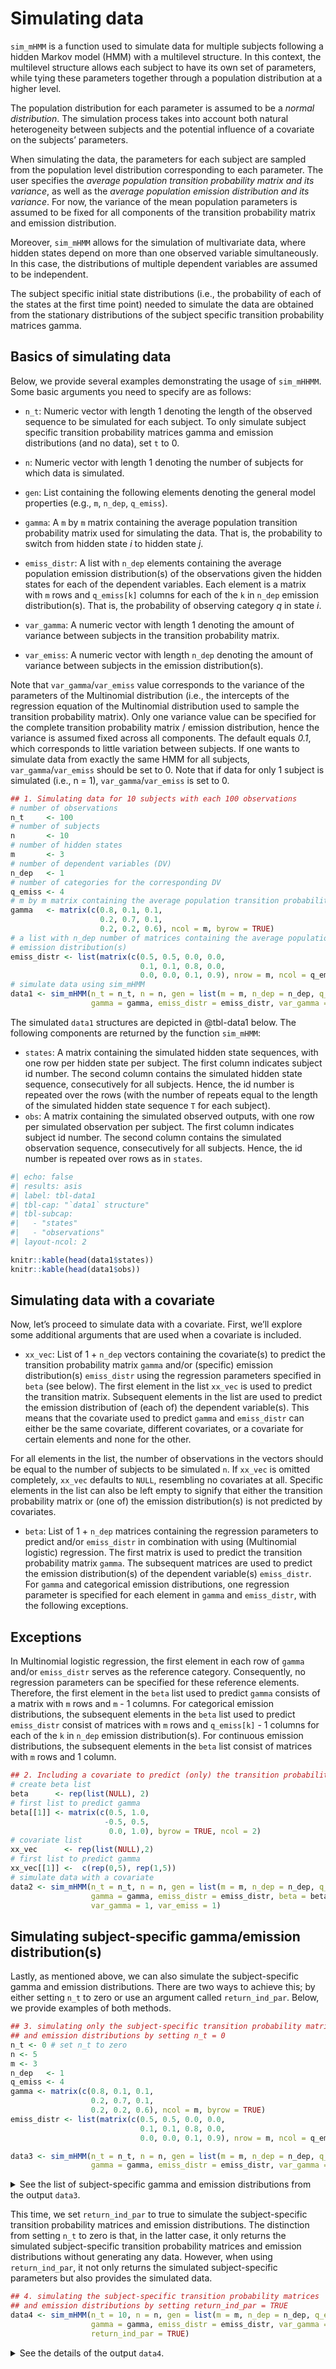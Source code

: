 # Simulating data {#sec-sim}

`sim_mHMM` is a function used to simulate data for multiple subjects following a hidden Markov model (HMM) with a multilevel structure. In this context, the multilevel structure allows each subject to have its own set of parameters, while tying these parameters together through a population distribution at a higher level.

The population distribution for each parameter is assumed to be a *normal distribution*. The simulation process takes into account both natural heterogeneity between subjects and the potential influence of a covariate on the subjects' parameters.

When simulating the data, the parameters for each subject are sampled from the population level distribution corresponding to each parameter. The user specifies the *average population transition probability matrix and its variance*, as well as the *average population emission distribution and its variance*. For now, the variance of the mean population parameters is assumed to be fixed for all components of the transition probability matrix and emission distribution.

Moreover, `sim_mHMM` allows for the simulation of multivariate data, where hidden states depend on more than one observed variable simultaneously. In this case, the distributions of multiple dependent variables are assumed to be independent.

::: {.callout-note}
The subject specific initial state distributions (i.e., the
probability of each of the states at the first time point) needed to simulate
the data are obtained from the stationary distributions of the subject
specific transition probability matrices gamma.
:::

## Basics of simulating data 

Below, we provide several examples demonstrating the usage of `sim_mHHMM`.
Some basic arguments you need to specify are as follows:

- `n_t`: Numeric vector with length 1 denoting the length of the observed
sequence to be simulated for each subject. To only simulate subject
specific transition probability matrices gamma and emission distributions
(and no data), set `t` to 0.

- `n`: Numeric vector with length 1 denoting the number of subjects for
which data is simulated.
- `gen`: List containing the following elements denoting the general model properties (e.g., `m`, `n_dep`, `q_emiss`).

- `gamma`: A `m` by `m` matrix containing the average population transition probability matrix used for simulating the data. That is, the probability to switch from hidden state $i$ to hidden state $j$.

- `emiss_distr`:  A list with `n_dep` elements containing the average
population emission distribution(s) of the observations given the hidden
states for each of the dependent variables. Each element is a matrix with
`m` rows and `q_emiss[k]` columns for each of the `k` in
`n_dep` emission distribution(s). That is, the probability of
observing category $q$ in state $i$.

- `var_gamma`: A numeric vector with length 1 denoting the amount of variance between 
 subjects in the transition probability matrix. 
   
- `var_emiss`: A numeric vector with length `n_dep` denoting the amount of variance between subjects in the emission distribution(s).

::: {.callout-note}
Note that `var_gamma`/`var_emiss` value corresponds to the variance of the parameters of the Multinomial distribution (i.e., the intercepts of the regression equation of the Multinomial distribution used to sample the transition probability matrix). 
Only one variance value can be specified for the complete transition probability matrix / emission distribution, hence the variance is assumed fixed across all components. The default equals *0.1*, which corresponds to little variation between subjects. If one wants to simulate data from exactly the same HMM for all subjects, `var_gamma`/`var_emiss` should be set to 0. Note that if data for only 1 subject is simulated (i.e., n = 1), `var_gamma`/`var_emiss` is set to 0.
:::
```r
## 1. Simulating data for 10 subjects with each 100 observations
# number of observations
n_t     <- 100 
# number of subjects
n       <- 10
# number of hidden states
m       <- 3
# number of dependent variables (DV)
n_dep   <- 1
# number of categories for the corresponding DV
q_emiss <- 4
# m by m matrix containing the average population transition probabilities
gamma   <- matrix(c(0.8, 0.1, 0.1,
                    0.2, 0.7, 0.1,
                    0.2, 0.2, 0.6), ncol = m, byrow = TRUE)
# a list with n_dep number of matrices containing the average population
# emission distribution(s)
emiss_distr <- list(matrix(c(0.5, 0.5, 0.0, 0.0,
                             0.1, 0.1, 0.8, 0.0,
                             0.0, 0.0, 0.1, 0.9), nrow = m, ncol = q_emiss, byrow = TRUE))
# simulate data using sim_mHMM
data1 <- sim_mHMM(n_t = n_t, n = n, gen = list(m = m, n_dep = n_dep, q_emiss = q_emiss),
                  gamma = gamma, emiss_distr = emiss_distr, var_gamma = 1, var_emiss = 1)

```

The simulated `data1` structures are depicted in @tbl-data1 below.
The following components are returned by the function `sim_mHMM`:
 
- `states`: A matrix containing the simulated hidden state
   sequences, with one row per hidden state per subject. The first column
   indicates subject id number. The second column contains the simulated
   hidden state sequence, consecutively for all subjects. Hence, the id number
   is repeated over the rows (with the number of repeats equal to the length
   of the simulated hidden state sequence `T` for each subject).
- `obs`: A matrix containing the simulated observed outputs, with
   one row per simulated observation per subject. The first column indicates
   subject id number. The second column contains the simulated observation
   sequence, consecutively for all subjects. Hence, the id number is repeated
   over rows as in `states`.


```r
#| echo: false
#| results: asis
#| label: tbl-data1
#| tbl-cap: "`data1` structure"
#| tbl-subcap:
#|   - "states"
#|   - "observations"
#| layout-ncol: 2

knitr::kable(head(data1$states))
knitr::kable(head(data1$obs))

```


## Simulating data with a covariate

Now, let's proceed to simulate data with a covariate. First, we'll explore some additional arguments that are used when a covariate is included.

- `xx_vec`: List of 1 + `n_dep` vectors containing the covariate(s) to predict the transition probability matrix `gamma` and/or (specific) emission distribution(s) `emiss_distr` using the regression parameters specified in `beta` (see below). The first element in the list `xx_vec` is used to predict the transition matrix. Subsequent elements in the list are used to predict the emission distribution of (each of) the dependent variable(s). This means that the covariate used to predict `gamma` and `emiss_distr` can either be the same covariate, different covariates, or a covariate for certain elements and none for the other. 

::: {.callout-note}
For all elements in the list, the number of observations in the vectors should be  equal to the number of subjects to be simulated `n`. If `xx_vec` is omitted completely, `xx_vec` defaults to `NULL`, resembling no covariates at all. Specific elements in the list can also be left empty to signify that either the transition probability matrix or (one of) the emission distribution(s) is not predicted by covariates.
:::

- `beta`: List of 1 + `n_dep` matrices containing the regression parameters to predict and/or `emiss_distr` in combination with using (Multinomial logistic) regression. The first matrix is used to predict the transition probability matrix `gamma`. The subsequent matrices are used to predict the emission distribution(s) of the dependent variable(s) `emiss_distr`. For `gamma` and categorical emission distributions, one regression parameter is specified for each element in `gamma` and `emiss_distr`, with the following exceptions. 

::: {.callout-warning}
## Exceptions
In Multinomial logistic regression, the first element in each row of `gamma` and/or `emiss_distr` serves as the reference category. Consequently, no regression parameters can be specified for these reference elements. Therefore, the first element in the `beta` list used to predict `gamma` consists of a matrix with `m` rows and `m` - 1 columns. 
For categorical emission distributions, the subsequent elements in the `beta` list used to predict `emiss_distr` consist of matrices with `m` rows and `q_emiss[k]` - 1 columns for each of the `k` in `n_dep` emission distribution(s). 
For continuous emission distributions, the subsequent elements in the `beta` list consist of matrices with `m` rows and 1 column.
:::


```r
## 2. Including a covariate to predict (only) the transition probability matrix gamma
# create beta list
beta      <- rep(list(NULL), 2)
# first list to predict gamma
beta[[1]] <- matrix(c(0.5, 1.0,
                     -0.5, 0.5,
                      0.0, 1.0), byrow = TRUE, ncol = 2)
# covariate list
xx_vec      <- rep(list(NULL),2)
# first list to predict gamma
xx_vec[[1]] <-  c(rep(0,5), rep(1,5))
# simulate data with a covariate
data2 <- sim_mHMM(n_t = n_t, n = n, gen = list(m = m, n_dep = n_dep, q_emiss = q_emiss),
                  gamma = gamma, emiss_distr = emiss_distr, beta = beta, xx_vec = xx_vec,
                  var_gamma = 1, var_emiss = 1)

```


## Simulating subject-specific gamma/emission distribution(s)
Lastly, as mentioned above, we can also simulate the subject-specific gamma and emission distributions. There are two ways to achieve this; by either setting `n_t` to zero or use an argument called `return_ind_par`. Below, we provide examples of both methods.

```r
## 3. simulating only the subject-specific transition probability matrices 
## and emission distributions by setting n_t = 0
n_t <- 0 # set n_t to zero
n <- 5
m <- 3
n_dep   <- 1
q_emiss <- 4
gamma <- matrix(c(0.8, 0.1, 0.1,
                  0.2, 0.7, 0.1,
                  0.2, 0.2, 0.6), ncol = m, byrow = TRUE)
emiss_distr <- list(matrix(c(0.5, 0.5, 0.0, 0.0,
                             0.1, 0.1, 0.8, 0.0,
                             0.0, 0.0, 0.1, 0.9), nrow = m, ncol = q_emiss, byrow = TRUE))

data3 <- sim_mHMM(n_t = n_t, n = n, gen = list(m = m, n_dep = n_dep, q_emiss = q_emiss),
                  gamma = gamma, emiss_distr = emiss_distr, var_gamma = 1, var_emiss = 1)
```

<details>
<summary>See the list of subject-specific gamma and emission distributions from the output `data3`.</summary>

```r
data3
```
</details>

This time, we set `return_ind_par` to true to simulate the subject-specific transition probability matrices and emission distributions. The distinction from setting `n_t` to zero is that, in the latter case, it only returns the simulated subject-specific transition probability matrices and emission distributions without generating any data. However, when using `return_ind_par`, it not only returns the simulated subject-specific parameters but also provides the simulated data.

```r
## 4. simulating the subject-specific transition probability matrices 
## and emission distributions by setting return_ind_par = TRUE
data4 <- sim_mHMM(n_t = 10, n = n, gen = list(m = m, n_dep = n_dep, q_emiss = q_emiss),
                  gamma = gamma, emiss_distr = emiss_distr, var_gamma = .5, var_emiss =.5,
                  return_ind_par = TRUE)
```
<details>
<summary>See the details of the output `data4`.</summary>

```r
data4
```
</details>






